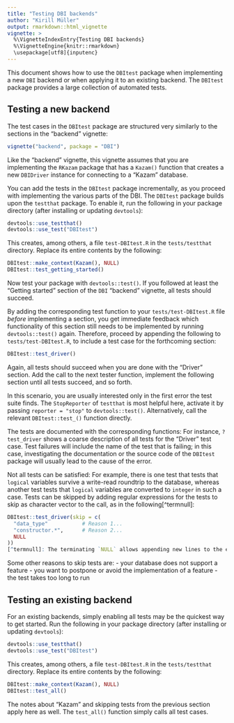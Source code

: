 ```yaml
---
title: "Testing DBI backends"
author: "Kirill Müller"
output: rmarkdown::html_vignette
vignette: >
  %\VignetteIndexEntry{Testing DBI backends}
  %\VignetteEngine{knitr::rmarkdown}
  \usepackage[utf8]{inputenc}
---
```



This document shows how to use the `DBItest` package when implementing a new `DBI` backend or when applying it to an existing backend.  The `DBItest` package provides a large collection of automated tests.


## Testing a new backend

The test cases in the `DBItest` package are structured very similarly to the sections in the "backend" vignette:
```r
vignette("backend", package = "DBI")
```
Like the "backend" vignette, this vignette assumes that you are implementing the `RKazam` package that has a `Kazam()` function that creates a new `DBIDriver` instance for connecting to a "Kazam" database.

You can add the tests in the `DBItest` package incrementally, as you proceed with implementing the various parts of the DBI. The `DBItest` package builds upon the `testthat` package. To enable it, run the following in your package directory (after installing or updating `devtools`):

```r
devtools::use_testthat()
devtools::use_test("DBItest")
```

This creates, among others, a file `test-DBItest.R` in the `tests/testthat` directory. Replace its entire contents by the following:

```r
DBItest::make_context(Kazam(), NULL)
DBItest::test_getting_started()
```
Now test your package with `devtools::test()`. If you followed at least the "Getting started" section of the `DBI` "backend" vignette, all tests should succeed.

By adding the corresponding test function to your `tests/test-DBItest.R` file *before* implementing a section, you get immediate feedback which functionality of this section still needs to be implemented by running `devtools::test()` again. Therefore, proceed by appending the following to  `tests/test-DBItest.R`, to include a test case for the forthcoming section:

```r
DBItest::test_driver()
```

Again, all tests should succeed when you are done with the "Driver" section.  Add the call to the next tester function, implement the following section until all tests succeed, and so forth.

In this scenario, you are usually interested only in the first error the test suite finds. The `StopReporter` of `testthat` is most helpful here, activate it by passing `reporter = "stop"` to `devtools::test()`. Alternatively, call the relevant `DBItest::test_()` function directly.

The tests are documented with the corresponding functions: For instance, `?test_driver` shows a coarse description of all tests for the "Driver" test case.  Test failures will include the name of the test that is failing; in this case, investigating the documentation or the source code of the `DBItest` package will usually lead to the cause of the error.

Not all tests can be satisfied: For example, there is one test that tests that `logical` variables survive a write-read roundtrip to the database, whereas another test tests that `logical` variables are converted to `integer` in such a case. Tests can be skipped by adding regular expressions for the tests to skip as character vector to the call, as in the following[^termnull]:
```r
DBItest::test_driver(skip = c(
  "data_type"           # Reason 1...
  "constructor.*",      # Reason 2...
  NULL
))
[^termnull]: The terminating `NULL` allows appending new lines to the end by copy-pasting an existing line, without having to take care of the terminating comma.
```
Some other reasons to skip tests are:
- your database does not support a feature
- you want to postpone or avoid the implementation of a feature
- the test takes too long to run


## Testing an existing backend


For an existing backends, simply enabling all tests may be the quickest way to get started. Run the following in your package directory (after installing or updating `devtools`):

```r
devtools::use_testthat()
devtools::use_test("DBItest")
```

This creates, among others, a file `test-DBItest.R` in the `tests/testthat` directory. Replace its entire contents by the following:

```r
DBItest::make_context(Kazam(), NULL)
DBItest::test_all()
```

The notes about "Kazam" and skipping tests from the previous section apply here as well. The `test_all()` function simply calls all test cases.
